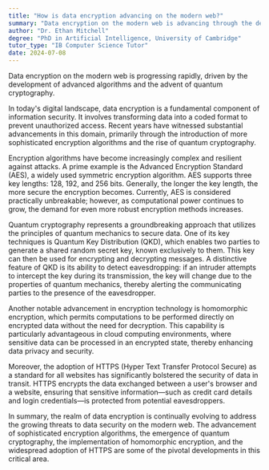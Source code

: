 ```yaml
---
title: "How is data encryption advancing on the modern web?"
summary: "Data encryption on the modern web is advancing through the development of more sophisticated algorithms and quantum cryptography."
author: "Dr. Ethan Mitchell"
degree: "PhD in Artificial Intelligence, University of Cambridge"
tutor_type: "IB Computer Science Tutor"
date: 2024-07-08
---
```


Data encryption on the modern web is progressing rapidly, driven by the development of advanced algorithms and the advent of quantum cryptography.

In today's digital landscape, data encryption is a fundamental component of information security. It involves transforming data into a coded format to prevent unauthorized access. Recent years have witnessed substantial advancements in this domain, primarily through the introduction of more sophisticated encryption algorithms and the rise of quantum cryptography.

Encryption algorithms have become increasingly complex and resilient against attacks. A prime example is the Advanced Encryption Standard (AES), a widely used symmetric encryption algorithm. AES supports three key lengths: $128$, $192$, and $256$ bits. Generally, the longer the key length, the more secure the encryption becomes. Currently, AES is considered practically unbreakable; however, as computational power continues to grow, the demand for even more robust encryption methods increases.

Quantum cryptography represents a groundbreaking approach that utilizes the principles of quantum mechanics to secure data. One of its key techniques is Quantum Key Distribution (QKD), which enables two parties to generate a shared random secret key, known exclusively to them. This key can then be used for encrypting and decrypting messages. A distinctive feature of QKD is its ability to detect eavesdropping: if an intruder attempts to intercept the key during its transmission, the key will change due to the properties of quantum mechanics, thereby alerting the communicating parties to the presence of the eavesdropper.

Another notable advancement in encryption technology is homomorphic encryption, which permits computations to be performed directly on encrypted data without the need for decryption. This capability is particularly advantageous in cloud computing environments, where sensitive data can be processed in an encrypted state, thereby enhancing data privacy and security.

Moreover, the adoption of HTTPS (Hyper Text Transfer Protocol Secure) as a standard for all websites has significantly bolstered the security of data in transit. HTTPS encrypts the data exchanged between a user's browser and a website, ensuring that sensitive information—such as credit card details and login credentials—is protected from potential eavesdroppers.

In summary, the realm of data encryption is continually evolving to address the growing threats to data security on the modern web. The advancement of sophisticated encryption algorithms, the emergence of quantum cryptography, the implementation of homomorphic encryption, and the widespread adoption of HTTPS are some of the pivotal developments in this critical area.
    